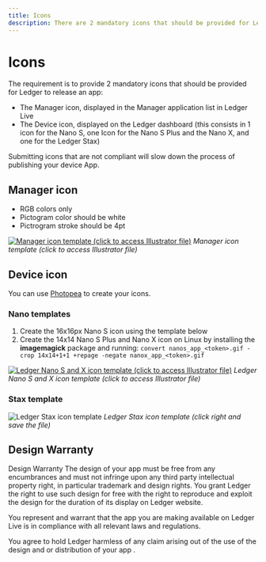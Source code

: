 ```yaml
---
title: Icons
description: There are 2 mandatory icons that should be provided for Ledger to release an app. Learn more about the resquested format.
---
```



# Icons

The requirement is to provide 2 mandatory icons that should be provided for Ledger to release an app:

-   The Manager icon, displayed in the Manager application list in Ledger Live
-   The Device icon, displayed on the Ledger dashboard (this consists in 1 icon for the Nano S, one Icon for the Nano S Plus and the Nano X, and one for the Ledger Stax)

<Callout type="warning" emoji="⚠️">
  Submitting icons that are not compliant will slow down the process of publishing your device App.
</Callout>


## Manager icon

- RGB colors only
- Pictogram color should be white
- Pictrogram stroke should be 4pt

[![Manager icon template (click to access Illustrator file)](/device-app/manager-icon-template.png)](https://drive.google.com/a/ledger.fr/file/d/1OOAZWlnLlBSpScPnF5NGJ4AfczB3D591/view?usp=sharing)
*Manager icon template (click to access Illustrator file)*


## Device icon

<Callout>
	You can use <a href='https://www.photopea.com/'>Photopea</a> to create your icons.
</Callout>

### Nano templates

1. Create the 16x16px Nano S icon using the template below
2. Create the 14x14 Nano S Plus and Nano X icon on Linux by installing the **imagemagick** package and running: `convert nanos_app_<token>.gif -crop 14x14+1+1 +repage -negate nanox_app_<token>.gif`

[![Ledger Nano S and X icon template (click to access Illustrator file)](/device-app/nano-icon-template.png)](https://drive.google.com/a/ledger.fr/file/d/1FVUWDGYPvLuyiwDFgGYiwfwk7YGsxzJ0/view?usp=sharing)
*Ledger Nano S and X icon template (click to access Illustrator file)*


### Stax template

![Ledger Stax icon template](/device-app/stax-icons-template.png)
*Ledger Stax icon template (click right and save the file)*


## Design Warranty 

Design Warranty
The design of your app must be free from any encumbrances and must not infringe upon any third party intellectual property right, in particular trademark and design rights. You grant Ledger the right to use such design for free with the right to reproduce and exploit the design for the duration of its display on Ledger website.

You represent and warrant that the app you are making available on Ledger Live is in compliance with all relevant laws and regulations.

You agree to hold Ledger harmless of any claim arising out of the use of the design and or distribution of your app .
